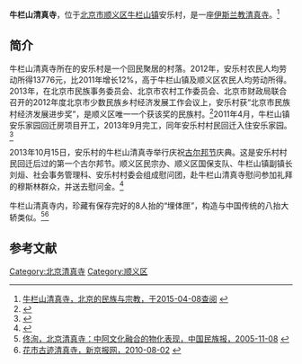 '''牛栏山清真寺'''，位于[[北京市|北京市]][[顺义区|顺义区]][[牛栏山地区|牛栏山镇]]安乐村，是一座[[伊斯兰教|伊斯兰教]][[清真寺|清真寺]]。<ref>[http://www.bjethnic.gov.cn/zjhd/zjhdDetail.asp?pos=82&id=5825 牛栏山清真寺，北京的民族与宗教，于2015-04-08查阅] {{webarchive|url=https://web.archive.org/web/20120409135152/http://www.bjethnic.gov.cn/zjhd/zjhdDetail.asp?pos=82&id=5825 |date=2012-04-09 }}</ref>

==简介==
牛栏山清真寺所在的安乐村是一个回民聚居的村落。2012年，安乐村农民人均劳动所得13776元，比2011年增长12%，高于牛栏山镇及顺义区农民人均劳动所得。2013年，在北京市民族事务委员会、北京市农村工作委员会、北京市财政局联合召开的2012年度北京市少数民族乡村经济发展工作会议上，安乐村获“北京市民族村经济发展进步奖”，是顺义区唯一一个获该奖的民族村。<ref>{{Cite web |url=http://www.bjnyzx.gov.cn/ywgz/zyqh/201305/t20130521_315264.html |title=牛栏山安乐村荣获北京市民族村经济发展进步奖，北京农经网，2013-05-21 |access-date=2015-04-09 |archive-url=https://web.archive.org/web/20150413111514/http://www.bjnyzx.gov.cn/ywgz/zyqh/201305/t20130521_315264.html |archive-date=2015-04-13 |dead-url=yes }}</ref>2011年4月，牛栏山镇安乐家园回迁房项目开工，2013年9月完工，同年安乐村村民回迁入住安乐家园。<ref>{{Cite web |url=http://www.bjshy.gov.cn/Item/57410.aspx |title=牛栏山镇安乐村回迁工作正式启动，顺义网城，2013-09-23 |accessdate=2015-04-09 |archive-date=2015-09-23 |archive-url=https://web.archive.org/web/20150923205212/http://www.bjshy.gov.cn/Item/57410.aspx |dead-url=no }}</ref>

2013年10月15日，安乐村的牛栏山清真寺举行庆祝[[古尔邦节|古尔邦节]]庆典。这是安乐村村民回迁后过的第一个古尔邦节。顺义区民宗办、顺义区国保支队、牛栏山镇副镇长刘烜、社会事务管理科、安乐村村委会组成慰问团，赴牛栏山清真寺慰问参加礼拜的穆斯林群众，并送去慰问金。<ref>{{Cite web |url=http://news.hexun.com/2013-10-16/158785888.html |title=牛栏山镇穆斯林群众喜迎“古尔邦节”，和讯新闻，2013-10-16 |accessdate=2015-04-09 |archive-date=2015-04-13 |archive-url=https://web.archive.org/web/20150413233319/http://news.hexun.com/2013-10-16/158785888.html |dead-url=no }}</ref>

牛栏山清真寺内，珍藏有保存完好的8人抬的“埋体匣”，构造与中国传统的八抬大轿类似。<ref>[http://www.mzb.com.cn/zgmzb/html/2005-11/08/content_26332.htm 佟洵，北京清真寺：中阿文化融合的物化表现，中国民族报，2005-11-08] {{webarchive|url=https://web.archive.org/web/20150417093046/http://www.mzb.com.cn/zgmzb/html/2005-11/08/content_26332.htm |date=2015-04-17 }}</ref><ref>[http://www.bjnews.com.cn/lifestyle/2010/08/02/56717.html 花市古迹清真寺，新京报网，2010-08-02] {{webarchive|url=https://web.archive.org/web/20150923191536/http://www.bjnews.com.cn/lifestyle/2010/08/02/56717.html |date=2015-09-23 }}</ref>

==参考文献==
{{reflist}}

[[Category:北京清真寺|Category:北京清真寺]]
[[Category:顺义区|Category:顺义区]]